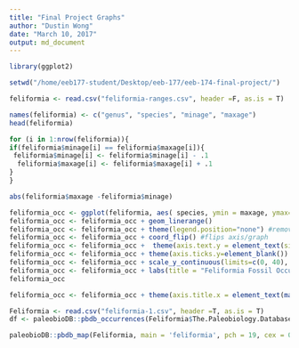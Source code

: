 ```yaml
---
title: "Final Project Graphs"
author: "Dustin Wong"
date: "March 10, 2017"
output: md_document
---
```


```r
library(ggplot2)

setwd("/home/eeb177-student/Desktop/eeb-177/eeb-174-final-project/")

feliformia <- read.csv("feliformia-ranges.csv", header =F, as.is = T)

names(feliformia) <- c("genus", "species", "minage", "maxage")
head(feliformia)
```

```r
for (i in 1:nrow(feliformia)){
if(feliformia$minage[i] == feliformia$maxage[i]){
 feliformia$minage[i] <- feliformia$minage[i] - .1
  feliformia$maxage[i] <- feliformia$maxage[i] + .1
}
}

abs(feliformia$maxage -feliformia$minage)

feliformia_occ <- ggplot(feliformia, aes( species, ymin = maxage, ymax=minage, colour = genus))
feliformia_occ <- feliformia_occ + geom_linerange()
feliformia_occ <- feliformia_occ + theme(legend.position="none") #removes legend
feliformia_occ <- feliformia_occ + coord_flip() #flips axis/graph
feliformia_occ <- feliformia_occ +  theme(axis.text.y = element_text(size=4)) #larger text size
feliformia_occ <- feliformia_occ + theme(axis.ticks.y=element_blank()) #removes tick marks
feliformia_occ <- feliformia_occ + scale_y_continuous(limits=c(0, 40), expand = c(0, 0), breaks=c(0, 5, 10, 15, 20, 25, 30, 35, 40)) #removes white space on graphs
feliformia_occ <- feliformia_occ + labs(title = "Feliformia Fossil Occurrences", x = "Species", y = "Ma ago") + theme(plot.title = element_text(hjust = 0.5, size=22, face = "bold"), axis.title =element_text(size=20))  #adds title/labels
feliformia_occ 

feliformia_occ <- feliformia_occ + theme(axis.title.x = element_text(margin(r=10)))
```


```r
Feliformia <- read.csv("feliformia-1.csv", header =T, as.is = T)
df <- paleobioDB::pbdb_occurrences(Feliformia$The.Paleobiology.Database)

paleobioDB::pbdb_map(Feliformia, main = 'feliformia', pch = 19, cex = 0.7)

```